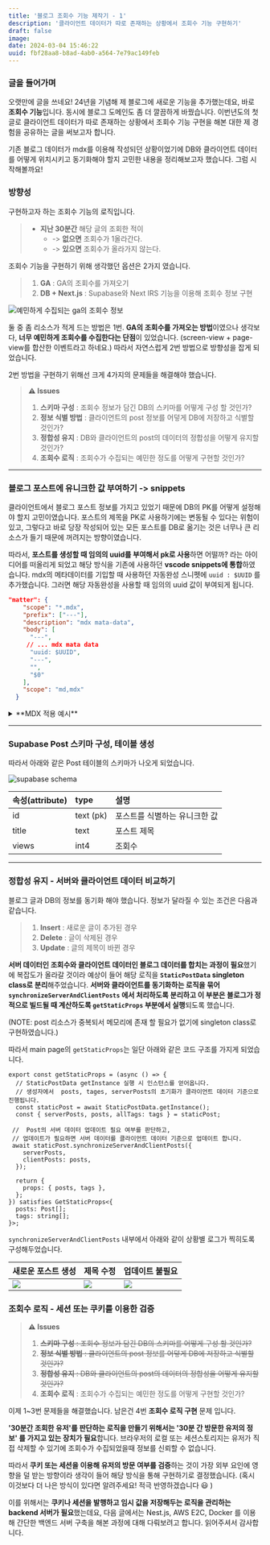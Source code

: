 ```yaml
---
title: '블로그 조회수 기능 제작기 - 1'
description: '클라이언트 데이터가 따로 존재하는 상황에서 조회수 기능 구현하기'
draft: false
image:
date: 2024-03-04 15:46:22
uuid: fbf28aa8-b8ad-4ab0-a564-7e79ac149feb
---
```


### 글을 들어가며

오랫만에 글을 쓰네요! 24년을 기념해 제 블로그에 새로운 기능을 추가했는데요, 바로 **조회수 기능**입니다. 동시에 블로그 도메인도 좀 더 깔끔하게 바꿨습니다. 이번년도의 첫 글로 클라이언트 데이터가 따로 존재하는 상황에서 조회수 기능 구현을 해본 대한 제 경험을 공유하는 글을 써보고자 합니다.

기존 블로그 데이터가 mdx를 이용해 작성되던 상황이었기에 DB와 클라이언트 데이터를 어떻게 위치시키고 동기화해야 할지 고민한 내용을 정리해보고자 했습니다. 그럼 시작해볼까요!

### 방향성

구현하고자 하는 조회수 기능의 로직입니다.

> - **지난 30분간** 해당 글의 조회한 적이
>   - -> **없으면** 조회수가 1올라간다.
>   - -> **있으면** 조회수가 올라가지 않는다.

조회수 기능을 구현하기 위해 생각했던 옵션은 2가지 였습니다.

> 1. **GA** : GA의 조회수를 가져오기
> 2. **DB + Next.js** : Supabase와 Next IRS 기능을 이용해 조회수 정보 구현


![예민하게 수집되는 ga의 조회수 정보](/posts/views/240304-163433.png)

둘 중 좀 리소스가 적게 드는 방법은 1번. **GA의 조회수를 가져오는 방법**이였으나 생각보다, **너무 예민하게 조회수를 수집한다는 단점**이 있었습니다. (screen-view + page-view를 합산한 이벤트라고 하네요.) 따라서 자연스럽게 2번 방법으로 방향성을 잡게 되었습니다.

2번 방법을 구현하기 위해선 크게 4가지의 문제들을 해결해야 했습니다.

> **⚠️ Issues**
> 1. **스키마 구성** : 조회수 정보가 담긴 DB의 스키마를 어떻게 구성 할 것인가?
> 2. **정보 식별 방법** : 클라이언트의 post 정보를 어덯게 DB에 저장하고 식별할 것인가?
> 3. **정합성 유지** : DB와 클라이언트의 post의 데이터의 정합성을 어떻게 유지할 것인가?
> 4. **조회수 로직** : 조회수가 수집되는 예민한 정도를 어떻게 구현할 것인가?

---

### 블로그 포스트에 유니크한 값 부여하기 -> snippets

클라이언트에서 블로그 포스트 정보를 가지고 있었기 때문에 DB의 PK를 어떻게 설정해야 할지 고민이였습니다. 포스트의 제목을 PK로 사용하기에는 변동될 수 있다는 위험이 있고, 그렇다고 바로 당장 작성되어 있는 모든 포스트를 DB로 옮기는 것은 너무나 큰 리소스가 들기 때문에 꺼려지는 방향이였습니다.

따라서, **포스트를 생성할 때 임의의 uuid를 부여해서 pk로 사용**하면 어떨까? 라는 아이디어를 떠올리게 되었고 해당 방식을 기존에 사용하던 **vscode snippets에 통합**하였습니다. mdx의 메타데이터를 기입할 때 사용하던 자동완성 스니펫에 `uuid : $UUID` 를 추가했습니다. 그러면 해당 자동완성을 사용할 때 임의의 uuid 값이 부여되게 됩니다.

```json {8} caption="vscode snippets uuid 적용 예시"
"matter": {
    "scope": "*.mdx",
    "prefix": ["---"],
    "description": "mdx mata-data",
    "body": [
      "---",
     // ... mdx mata data
      "uuid: $UUID",
      "---",
      "",
      "$0"
    ],
    "scope": "md,mdx"
  }
```

<details>
   <summary> **MDX 적용 예시** </summary>
       <div markdown="1">

       ``` mdx {7}
        ---
        title: '블로그 조회수 기능 제작기'
        description: '조회수 기능을 구현하며 배운 정보를 정리하고 공유합니다.'
        draft: false
        image:
        date: 2024-03-04 15:46:22
        uuid: fbf28aa8-b8ad-4ab0-a564-7e79ac149feb
        ---
       ```
       </div>
</details>

---

### Supabase Post 스키마 구성, 테이블 생성

따라서 아래와 같은 Post 테이블의 스키마가 나오게 되었습니다.

![supabase schema](/posts/views/240304-192459.png)


| 속성(attribute) | type      | 설명                          |
| --------------- | :--------- | :---------------------------- |
| id              | text (pk) | 포스트를 식별하는 유니크한 값      |
| title           | text      | 포스트 제목                   |
| views           | int4      | 조회수                        |

---

### 정합성 유지 - 서버와 클라이언트 데이터 비교하기

블로그 글과 DB의 정보를 동기화 해야 했습니다. 정보가 달라질 수 있는 조건은 다음과 같습니다.

> 1. **Insert** : 새로운 글이 추가된 경우
> 2. **Delete** : 글이 삭제된 경우
> 3. **Update** : 글의 제목이 바뀐 경우

**서버 데이터인 조회수와 클라이언트 데이터인 블로그 데이터를 합치는 과정이 필요**했기에 복잡도가 올라갈 것이라 예상이 들어 해당 로직을 **`StaticPostData` singleton class로 분리**해주었습니다. **서버와 클라이언트를 동기화하는 로직을 묶어 `synchronizeServerAndClientPosts` 에서 처리하도록 분리하고 이 부분은 블로그가 정적으로 빌드될 때 계산하도록 `getStaticProps` 부분에서 실행**되도록 했습니다.

(NOTE: post 리소스가 중복되서 메모리에 존재 할 필요가 없기에 singleton class로 구현하였습니다.)

따라서 main page의 `getStaticProps`는 일단 아래와 같은 코드 구조를 가지게 되었습니다.

```tsx
export const getStaticProps = (async () => {
  // StaticPostData getInstance 실행 시 인스턴스를 얻어옵니다.
  // 생성자에서  posts, tages, serverPosts의 초기화가 클라이언트 데이터 기준으로 진행됩니다.
  const staticPost = await StaticPostData.getInstance();
  const { serverPosts, posts, allTags: tags } = staticPost;

 //  Post의 서버 데이터 업데이트 필요 여부를 판단하고,
 // 업데이트가 필요하면 서버 데이터를 클라이언트 데이터 기준으로 업데이트 합니다.
 await staticPost.synchronizeServerAndClientPosts({
    serverPosts,
    clientPosts: posts,
  });

  return {
    props: { posts, tags },
  };
}) satisfies GetStaticProps<{
  posts: Post[];
  tags: string[];
}>;

```
`synchronizeServerAndClientPosts` 내부에서 아래와 같이 상황별 로그가 찍히도록 구성해두었습니다.


| 새로운 포스트 생성                  | 제목 수정                           | 업데이트 불필요                |
| ----------------------------------- | ----------------------------------- | ----------------------------------- |
| ![](/posts/views/240304-200421.png) | ![](/posts/views/240304-200200.png) | ![](/posts/views/240304-200221.png) |

### 조회수 로직 - 세션 또는 쿠키를 이용한 검증

> **⚠️ Issues**
> 1. ~~**스키마 구성** : 조회수 정보가 담긴 DB의 스키마를 어떻게 구성 할 것인가?~~
> 2. ~~**정보 식별 방법** : 클라이언트의 post 정보를 어덯게 DB에 저장하고 식별할 것인가?~~
> 3. ~~**정합성 유지** : DB와 클라이언트의 post의 데이터의 정합성을 어떻게 유지할 것인가?~~
> 4. **조회수 로직** : 조회수가 수집되는 예민한 정도를 어떻게 구현할 것인가?

이제 1~3번 문제들을 해결했습니다. 남은건 4번 **조회수 로직 구현** 문제 입니다.

**'30분간 조회한 유저'를 판단하는 로직을 만들기 위해서는 '30분 간 방문한 유저의 정보' 를 가지고 있는 장치가 필요**합니다. 브라우저의 로컬 또는 세션스토리지는 유저가 직접 삭제할 수 있기에 조회수가 수집되었을때 정보를 신뢰할 수 없습니다.

따라서 **쿠키 또는 세션을 이용해 유저의 방문 여부를 검증**하는 것이 가장 외부 요인에 영향을 덜 받는 방향이라 생각이 들어 해당 방식을 통해 구현하기로 결정했습니다. (혹시 이것보다 더 나은 방식이 있다면 알려주세요! 적극 반영하겠습니다 😃 )

이를 위해서는 **쿠키나 세션을 발행하고 임시 값을 저장해두는 로직을 관리하는 backend 서버가 필요**했는데요, 다음 글에서는 Nest.js, AWS E2C, Docker 를 이용해 간단한 백엔드 서버 구축을 해본 과정에 대해 다뤄보려고 합니다. 읽어주셔서 감사합니다.
